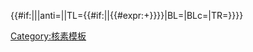 <noinclude>
{{核素模板}}
[[Category:核素模板]]
</noinclude><includeonly>{{#if:{{CheckElement|nocategory={{{nocategory|}}}|link={{{link|}}}|{{{1}}}|{{{2|}}}|{{{3|}}}}}|{{CheckElement|nocategory={{{nocategory|}}}|link={{{link|}}}|{{{1}}}|{{{2|}}}|{{{3|}}}}}|{{PhysicsParticle|link={{#if:{{{link|}}}|{{LinkForElement|nocategory={{{nocategory|}}}|{{{1}}}|{{{2|}}}|{{{3|}}}}}}}|anti={{{anti|}}}|{{SymbolForElement|nocategory={{{nocategory|}}}|{{{1}}}}}|TL={{#if:{{{2|}}}|{{{2}}}|{{#expr:{{NeutronsForElement|nocategory={{{nocategory|}}}|{{{1}}}}}+{{ProtonsForElement|nocategory={{{nocategory|}}}|{{{1}}}}}}}}}{{{3|}}}|BL={{ProtonsForElement|nocategory={{{nocategory|}}}|{{{1}}}}}|BLc={{DigitsInNumber|{{ProtonsForElement|nocategory={{{nocategory|}}}|{{{1}}}}}}}|TR={{{charge|}}}}}}}</includeonly><noinclude>
</noinclude>